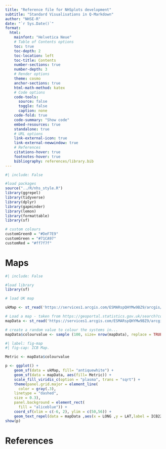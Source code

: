 ```yaml
---
title: "Reference file for NHSplots development"
subtitle: "Standard Visualisations in Q-Markdown"
author: "NHSE-R"
date: "`r Sys.Date()`"
format:
  html:
    mainfont: "Helvetica Neue"
    # Table of Contents options
    toc: true
    toc-depth: 2
    toc-location: left
    toc-title: Contents
    number-sections: true
    number-depth: 3
    # Render options
    theme: cosmo
    anchor-sections: true
    html-math-method: katex
    # Code options
    code-tools:
      source: false
      toggle: false
      caption: none
    code-fold: true
    code-summary: "Show code"
    embed-resources: true
    standalone: true
    # URL options
    link-external-icon: true
    link-external-newwindow: true
    # References
    citations-hover: true
    footnotes-hover: true
    bibliography: references/library.bib
---
```


```r
#| include: False

#load packages
source("../R/nhs_style.R")
library(ggrepel)
library(tidyverse)
library(dplyr)
library(gapminder)
library(lemon)
library(formattable)
library(sf)

# custom colours
customGreen0 = "#DeF7E9"
customGreen = "#71CA97"
customRed = "#ff7f7f"
```

# Maps

```r
#| include: False

#load library
library(sf)

# load UK map

ukMap <- st_read('https://services1.arcgis.com/ESMARspQHYMw9BZ9/arcgis/rest/services/Countries_December_2021_UK_BUC/FeatureServer/0/query?outFields=*&where=1%3D1&f=geojson')

# Load a map - taken from https://geoportal.statistics.gov.uk/search?collection=Dataset&sort=name&tags=all(BDY_ICB%2CJUL_2022)
mapData <- st_read('https://services1.arcgis.com/ESMARspQHYMw9BZ9/arcgis/rest/services/Integrated_Care_Boards_July_2022_EN_BUC_v2/FeatureServer/0/query?outFields=*&where=1%3D1&f=geojson')

# create a random value to colour the systems in...
mapData$colourvalue <- sample (100, size= nrow(mapData), replace = TRUE)
```

```r
#| label: fig-map
#| fig-cap: ICB Map.

Metric <- mapData$colourvalue

p <- ggplot() +
    geom_sf(data = ukMap, fill= "antiquewhite") +
    geom_sf(data = mapData, aes(fill= Metric)) +
    scale_fill_viridis_c(option = "plasma", trans = "sqrt") +
    theme(panel.grid.major = element_line(
      color = gray(.3),
    linetype = "dashed",
    size = 0.3),
    panel.background = element_rect(
      fill = "aliceblue")) +
    coord_sf(xlim = c(-6, 2), ylim = c(50,56)) +
    geom_text_repel(data = mapData ,aes(x = LONG ,y = LAT,label = ICB22NM))
show(p)
```

# References

::: {#refs}
:::
